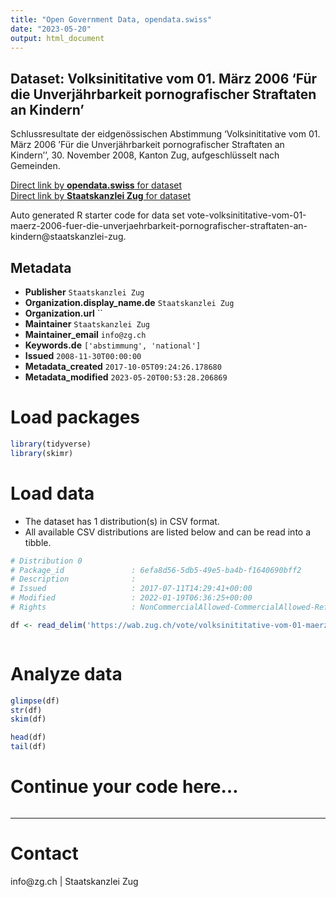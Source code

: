 ```yaml
---
title: "Open Government Data, opendata.swiss"
date: "2023-05-20"
output: html_document
---
```


## Dataset: Volksinititative vom 01. März 2006 'Für die Unverjährbarkeit pornografischer Straftaten an Kindern'

Schlussresultate der eidgenössischen Abstimmung 'Volksinititative vom 01. März 2006 'Für die Unverjährbarkeit pornografischer Straftaten an Kindern'', 30. November 2008, Kanton Zug, aufgeschlüsselt nach Gemeinden.

[Direct link by **opendata.swiss** for dataset](https://opendata.swiss/de/dataset/volksinititative-vom-01-marz-2006-fur-die-unverjahrbarkeit-pornografischer-straftaten-an-kinder)<br>
[Direct link by **Staatskanzlei Zug** for dataset](https://wab.zug.ch/vote/volksinititative-vom-01-maerz-2006-fuer-die-unverjaehrbarkeit-pornografischer-straftaten-an-kindern/data)

Auto generated R starter code for data set vote-volksinititative-vom-01-maerz-2006-fuer-die-unverjaehrbarkeit-pornografischer-straftaten-an-kindern@staatskanzlei-zug.

## Metadata

- **Publisher** `Staatskanzlei Zug`
- **Organization.display_name.de** `Staatskanzlei Zug`
- **Organization.url** ``
- **Maintainer** `Staatskanzlei Zug`
- **Maintainer_email** `info@zg.ch`
- **Keywords.de** `['abstimmung', 'national']`
- **Issued** `2008-11-30T00:00:00`
- **Metadata_created** `2017-10-05T09:24:26.178680`
- **Metadata_modified** `2023-05-20T00:53:28.206869`


# Load packages

```r

library(tidyverse)
library(skimr)

```

# Load data

-   The dataset has 1 distribution(s) in CSV format.
-   All available CSV distributions are listed below and can be read into a tibble.

```r

# Distribution 0
# Package_id               : 6efa8d56-5db5-49e5-ba4b-f1640690bff2
# Description              : 
# Issued                   : 2017-07-11T14:29:41+00:00
# Modified                 : 2022-01-19T06:36:25+00:00
# Rights                   : NonCommercialAllowed-CommercialAllowed-ReferenceRequired

df <- read_delim('https://wab.zug.ch/vote/volksinititative-vom-01-maerz-2006-fuer-die-unverjaehrbarkeit-pornografischer-straftaten-an-kindern/data-csv')



```

# Analyze data

```r

glimpse(df)
str(df)
skim(df)

head(df)
tail(df)

```

# Continue your code here...

```r

```

------------------------------------------------------------------------

# Contact

info@zg.ch | Staatskanzlei Zug
